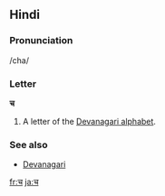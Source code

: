 ==Hindi==

===Pronunciation===
/cha/

===Letter===
'''च'''

# A letter of the [[Devanagari alphabet]].

===See also===
* [[w:Devanagari|Devanagari]]

[[fr:च]]
[[ja:च]]